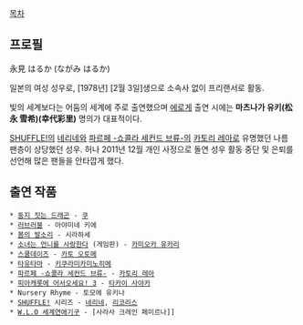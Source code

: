 [[목차]]

== 프로필 ==
永見 はるか (ながみ はるか)

일본의 여성 성우로, [1978년] [2월 3일]생으로 소속사 없이 프리랜서로 활동. 

빛의 세계보다는 어둠의 세계에 주로 출연했으며 [[에로게]] 출연 시에는 '''마츠나가 유키(松永 雪希)(幸代彩里)''' 명의가 대표적이다.

[[SHUFFLE!]]의 [[네리네]]와 [[파르페 -쇼콜라 세컨드 브류-]]의 [[카토리 레아]]로 유명했던 나름 팬층이 상당했던 성우.
허나 2011년 12월 개인 사정으로 돌연 성우 활동 중단 및 은퇴를 선언해 많은 팬들을 안타깝게 했다.


== 출연 작품 ==
 * [[둥지 짓는 드래곤]] - [[쿠]]
 * [[러브러블]] - 아야미네 키에
 * [[봄의 발소리]] - 시라하세
 * [[소녀는 언니를 사랑한다]] (게임판) - [[카미오카 유카리]]
 * [[스쿨데이즈]] - [[카토 오토메]]
 * [[타유타마]] - [[키쿠라미카미노히메]]
 * [[파르페 -쇼콜라 세컨드 브류-]] - [[카토리 레아]]
 * [[피아캐롯에 어서오세요! 3]] - [[타카이 사야카]]
 * Nursery Rhyme - 토모에 유키나
 * [[SHUFFLE!]] 시리즈 - [[네리네]], [[리코리스]]
 * [[W.L.O 세계연애기구]] - [사라사 크레인 페미르나]] 
